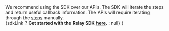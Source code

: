   <Warning>
We recommend using the SDK over our APIs. The SDK will iterate the steps and return useful callback information. The APIs will require iterating through the <a href="/references/api/step-execution">steps</a> manually.<br/>
{sdkLink ? <b style={{marginTop: "10px", display: "block"}}>Get started with the Relay SDK <a href="/references/sdk/getting-started">here</a>.</b> : null}
</Warning>)